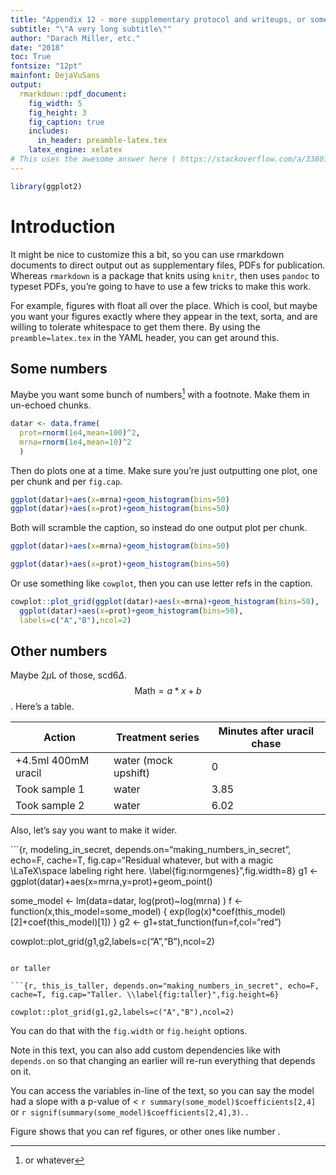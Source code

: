 ```yaml
---
title: "Appendix 12 - more supplementary protocol and writeups, or something"
subtitle: "\"A very long subtitle\""
author: "Darach Miller, etc."
date: "2018"
toc: True
fontsize: "12pt"
mainfont: DejaVuSans
output:
  rmarkdown::pdf_document:
    fig_width: 5
    fig_height: 3
    fig_caption: true
    includes:  
      in_header: preamble-latex.tex
    latex_engine: xelatex
# This uses the awesome answer here ( https://stackoverflow.com/a/33801326 ) to make it work!!!
---
```


```r
library(ggplot2)
```

# Introduction

It might be nice to customize this a bit, so you can use rmarkdown
documents to direct output out as supplementary files, PDFs for 
publication.
Whereas `rmarkdown` is a package that knits using `knitr`, then uses
`pandoc` to typeset PDFs, you're going to have to use a few
\LaTeX\space tricks to make this work.

For example, figures with float all
over the place. Which is cool, but maybe you want your figures 
exactly where they appear in the text, sorta, and are willing to
tolerate whitespace to get them there. By using the 
`preamble=latex.tex` in the YAML header, you can get around this.

## Some numbers

Maybe you want some bunch of numbers[^whatevz] with a footnote. 
Make them in un-echoed chunks. 

```r
datar <- data.frame(
  prot=rnorm(1e4,mean=100)^2,
  mrna=rnorm(1e4,mean=10)^2
  )
```

Then do plots one at a time. Make sure you're just outputting one
plot, one per chunk and per `fig.cap`.

```r
ggplot(datar)+aes(x=mrna)+geom_histogram(bins=50)
ggplot(datar)+aes(x=prot)+geom_histogram(bins=50)
```

Both will scramble the caption, so instead do one output plot per chunk.

```r
ggplot(datar)+aes(x=mrna)+geom_histogram(bins=50)
```

```r
ggplot(datar)+aes(x=prot)+geom_histogram(bins=50)
```

Or use something like `cowplot`, then you can use letter refs in 
the caption.

```r
cowplot::plot_grid(ggplot(datar)+aes(x=mrna)+geom_histogram(bins=50),
  ggplot(datar)+aes(x=prot)+geom_histogram(bins=50),
  labels=c("A","B"),ncol=2)
```

[^whatevz]: or whatever

## Other numbers

Maybe 2$\mu$L of those, scd6$\Delta$. $$\text{Math} = a*x + b $$.
Here's a table.

Action | Treatment series | Minutes after uracil chase
---|---|---
+4.5ml 400mM uracil | water (mock upshift) |  0
Took sample 1 | water |  3.85
Took sample 2 | water |  6.02

Also, let's say you want to make it wider.

```{r, modeling_in_secret, depends.on="making_numbers_in_secret", echo=F, cache=T, fig.cap="Residual whatever, but with a magic \\LaTeX\\space labeling right here. \\label{fig:normgenes}",fig.width=8}
g1 <- ggplot(datar)+aes(x=mrna,y=prot)+geom_point()

some_model <- lm(data=datar, log(prot)~log(mrna) )
f <- function(x,this_model=some_model) { exp(log(x)*coef(this_model)[2]+coef(this_model)[1]) }
g2 <- g1+stat_function(fun=f,col="red")

cowplot::plot_grid(g1,g2,labels=c("A","B"),ncol=2)
```

or taller

```{r, this_is_taller, depends.on="making_numbers_in_secret", echo=F, cache=T, fig.cap="Taller. \\label{fig:taller}",fig.height=6}

cowplot::plot_grid(g1,g2,labels=c("A","B"),ncol=2)
```

You can do that with the `fig.width` or `fig.height` options.

Note in this text, you can also add custom dependencies like with
`depends.on` so that changing an earlier will re-run everything
that depends on it.

You can access the variables in-line of the text, so you can say
the model had a slope with a p-value of $<$ 
`r summary(some_model)$coefficients[2,4]` or 
`r signif(summary(some_model)$coefficients[2,4],3)`.
.

Figure \ref{fig:normgenes} shows that you can ref figures,
or other ones like number \ref{fig:taller}.


